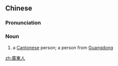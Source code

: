 {{also|广东人}}
==Chinese==
{{zh-forms|s=广东人|type=21}}

===Pronunciation===
{{zh-pron
|m=Guǎngdōngrén
|c=gwong2 dung1 jan4
|cat=n
}}

===Noun===
{{zh-noun}}

# a [[Cantonese]] person; a person from [[Guangdong]]

[[zh:廣東人]]